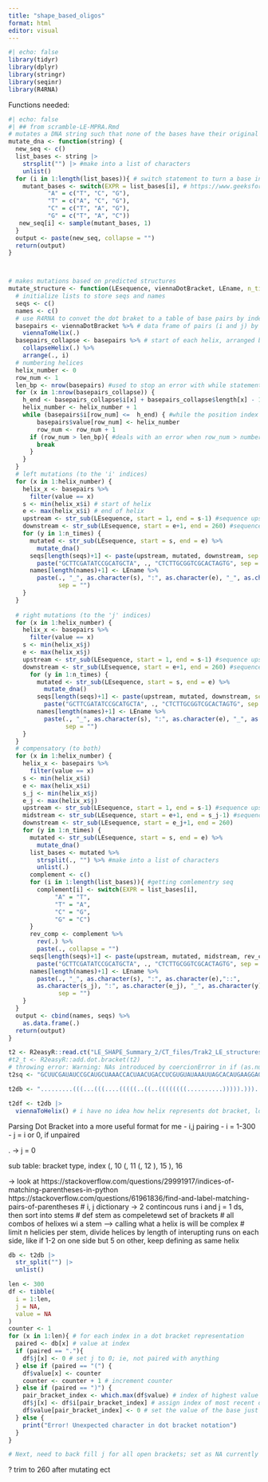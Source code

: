 ```yaml
---
title: "shape_based_oligos"
format: html
editor: visual
---
```


```r
#| echo: false
library(tidyr)
library(dplyr)
library(stringr)
library(seqinr)
library(R4RNA)
```

Functions needed:

```r
#| echo: false
#| ## from scramble-LE-MPRA.Rmd
# mutates a DNA string such that none of the bases have their original identity
mutate_dna <- function(string) {
  new_seq <- c()
  list_bases <- string |>
    strsplit("") |> #make into a list of characters
    unlist()
  for (i in 1:length(list_bases)){ # switch statement to turn a base into any base that is not the orginal, more compact than many if statements
    mutant_bases <- switch(EXPR = list_bases[i], # https://www.geeksforgeeks.org/switch-case-in-r/ example 2
           "A" = c("T", "C", "G"),
           "T" = c("A", "C", "G"),
           "C" = c("T", "A", "G"),
           "G" = c("T", "A", "C"))
   new_seq[i] <- sample(mutant_bases, 1)
  }
  output <- paste(new_seq, collapse = "")
  return(output)
}



# makes mutations based on predicted structures
mutate_structure <- function(LEsequence, viennaDotBracket, LEname, n_times = 3) { ##! add n_times for loop outside everything else
  # initialize lists to store seqs and names
  seqs <- c()
  names <- c()
  # use R4RNA to convet the dot braket to a table of base pairs by index
  basepairs <- viennaDotBracket %>% # data frame of pairs (i and j) by position
    viennaToHelix(.)
  basepairs_collapse <- basepairs %>% # start of each helix, arranged by index of the the "left" strand
    collapseHelix(.) %>%
    arrange(., i)
  # numbering helices
  helix_number <- 0
  row_num <- 1
  len_bp <- nrow(basepairs) #used to stop an error with while statement
  for (x in 1:nrow(basepairs_collapse)) {
    h_end <- basepairs_collapse$i[x] + basepairs_collapse$length[x] - 1 #calc helix end
    helix_number <- helix_number + 1
    while (basepairs$i[row_num] <=  h_end) { #while the position index is <= helix end index
        basepairs$value[row_num] <- helix_number
        row_num <- row_num + 1
      if (row_num > len_bp){ #deals with an error when row_num > number of rows in the df
        break
      }
    }
  }
  # left mutations (to the 'i' indices)
  for (x in 1:helix_number) {
    helix_x <- basepairs %>%
      filter(value == x)
    s <- min(helix_x$i) # start of helix
    e <- max(helix_x$i) # end of helix
    upstream <- str_sub(LEsequence, start = 1, end = s-1) #sequence upstream of window
    downstream <- str_sub(LEsequence, start = e+1, end = 260) #sequence downstream of window
    for (y in 1:n_times) {
      mutated <- str_sub(LEsequence, start = s, end = e) %>%
        mutate_dna()
      seqs[length(seqs)+1] <- paste(upstream, mutated, downstream, sep = "") %>% #append sequence to list
        paste("GCTTCGATATCCGCATGCTA", ., "CTCTTGCGGTCGCACTAGTG", sep = "") #add PCR handles
      names[length(names)+1] <- LEname %>%
        paste(., "_", as.character(s), ":", as.character(e), "_", as.character(y), #based on "n_times variable"
              sep = "")
    }
  }
  
  # right mutations (to the 'j' indices)
  for (x in 1:helix_number) {
    helix_x <- basepairs %>%
      filter(value == x)
    s <- min(helix_x$j)
    e <- max(helix_x$j)
    upstream <- str_sub(LEsequence, start = 1, end = s-1) #sequence upstream of window
    downstream <- str_sub(LEsequence, start = e+1, end = 260) #sequence downstream of window
      for (y in 1:n_times) {
        mutated <- str_sub(LEsequence, start = s, end = e) %>%
          mutate_dna()
        seqs[length(seqs)+1] <- paste(upstream, mutated, downstream, sep = "") %>% #append sequence to list
          paste("GCTTCGATATCCGCATGCTA", ., "CTCTTGCGGTCGCACTAGTG", sep = "") #add PCR handles
        names[length(names)+1] <- LEname %>%
          paste(., "_", as.character(s), ":", as.character(e), "_", as.character(y), #based on "n_times variable"
                sep = "")
    }
  }
  # compensatory (to both)
  for (x in 1:helix_number) {
    helix_x <- basepairs %>%
      filter(value == x)
    s <- min(helix_x$i)
    e <- max(helix_x$i)
    s_j <- min(helix_x$j)
    e_j <- max(helix_x$j)
    upstream <- str_sub(LEsequence, start = 1, end = s-1) #sequence upstream of window
    midstream <- str_sub(LEsequence, start = e+1, end = s_j-1) #sequence between helicies
    downstream <- str_sub(LEsequence, start = e_j+1, end = 260)
    for (y in 1:n_times) {
      mutated <- str_sub(LEsequence, start = s, end = e) %>%
        mutate_dna()
      list_bases <- mutated %>%
        strsplit(., "") %>% #make into a list of characters
        unlist(.)
      complement <- c()
      for (i in 1:length(list_bases)){ #getting comlementry seq
        complement[i] <- switch(EXPR = list_bases[i], 
             "A" = "T",
             "T" = "A",
             "C" = "G",
             "G" = "C")
      }
      rev_comp <- complement %>%
        rev(.) %>%
        paste(., collapse = "")
      seqs[length(seqs)+1] <- paste(upstream, mutated, midstream, rev_comp, downstream, sep = "") %>% #append sequence to list # complement should be rev_comp?
        paste("GCTTCGATATCCGCATGCTA", ., "CTCTTGCGGTCGCACTAGTG", sep = "") #add PCR handles
      names[length(names)+1] <- LEname %>%
        paste(., "_", as.character(s), ":", as.character(e),"::", 
        as.character(s_j), ":", as.character(e_j), "_", as.character(y), #based on "n_times variable"
              sep = "")
    }
  }
  output <- cbind(names, seqs) %>%
    as.data.frame(.)
  return(output)
}
```

```r
t2 <- R2easyR::read.ct("LE_SHAPE_Summary_2/CT_files/Trak2_LE_structures.ct")
#t2_t <- R2easyR::add.dot.bracket(t2)
# throwing error: Warning: NAs introduced by coercionError in if (as.numeric(as.character(ctdata_frame$BP[i])) > as.numeric(as.character(ctdata_frame$N[i]))) { : missing value where TRUE/FALSE needed, so just using https://rna.urmc.rochester.edu/RNAstructureWeb/Servers/ct2dot/ct2dot.html
t2sq <- "GCUUCGAUAUCCGCAUGCUAAACCACUAACUGACCUCGUGUAUAAAUUAGCACAUGAAGGAGAGAGAUGCACUGAGAGUGGAGACCGGCCUAACUUGAGAGAAAAGGGAUGUUGCAGAAGGACUGUGAAUGUGGAGAGAGCGCAGUGAAGGGAUAGGACGUUUGUUUGCAAGAGGGUCUUUGAGGAUGGAGUCUAGUAAACAAAGUGGGGACAAGUGAUGACCAGUUUGGAGACAAAUGGAAGAAAGGGUUAGUUUGCUCCUUCAGCUACGUUUCCUUGCCUCUUGCGGUCGCACUAGUG"

t2db <- ".........(((...(((....(((((..((..((((((((..........))))).)))..))............))))).(((...(((.............)))...))))))...)))...............((.(((((.((..((..(((((((((((((.((((..((((............((((..............)))).......))))..)))).)))))))))((((...((((......)))))))).........))))..))))))))).))........."

t2df <- t2db |>
  viennaToHelix() # i have no idea how helix represents dot bracket, lots of missing base pairs :/
```

Parsing Dot Bracket into a more useful format for me - i,j pairing - i = 1-300 - j = i or 0, if unpaired

. -\> j = 0

sub table: bracket type, index (, 10 (, 11 (, 12 ), 15 ), 16

-\> look at https://stackoverflow.com/questions/29991917/indices-of-matching-parentheses-in-python https://stackoverflow.com/questions/61961836/find-and-label-matching-pairs-of-parentheses \# i, j dictionary -\> 2 contincous runs i and j = 1 ds, then sort into stems \# def stem as compeletewd set of brackets \# all combos of helixes wi a stem --\> calling what a helix is will be complex \# limit n helicies per stem, divide helices by length of interupting runs on each side, like if 1-2 on one side but 5 on other, keep defining as same helix

```r
db <- t2db |>
  str_split("") |>
  unlist()

len <- 300
df <- tibble(
  i = 1:len,
  j = NA,
  value = NA
)
counter <- 1
for (x in 1:len){ # for each index in a dot bracket representation
  paired <- db[x] # value at index
  if (paired == "."){
    df$j[x] <- 0 # set j to 0; ie, not paired with anything
  } else if (paired == "(") {
    df$value[x] <- counter 
    counter <- counter + 1 # increment counter
  } else if (paired == ")") {
    pair_bracket_index <- which.max(df$value) # index of highest value aka most recent opening bracket
    df$j[x] <- df$i[pair_bracket_index] # assign index of most recent open bracket to j for this i (index x)
    df$value[pair_bracket_index] <- 0 # set the value of the base just paired to i to 0 so it can't be assigned to another i
  } else {
    print("Error! Unexpected character in dot bracket notation")
  }
}

# Next, need to back fill j for all open brackets; set as NA currently

```

? trim to 260 after mutating ect